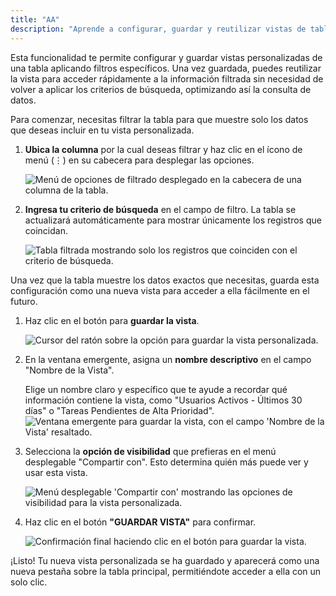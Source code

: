 ```yaml
---
title: "AA"
description: "Aprende a configurar, guardar y reutilizar vistas de tabla personalizadas aplicando filtros para acceder rápidamente a la información que necesitas."
---
```


Esta funcionalidad te permite configurar y guardar vistas personalizadas de una tabla aplicando filtros específicos. Una vez guardada, puedes reutilizar la vista para acceder rápidamente a la información filtrada sin necesidad de volver a aplicar los criterios de búsqueda, optimizando así la consulta de datos.

<Steps>

<Step title="Aplicar un Filtro a la Tabla">
  Para comenzar, necesitas filtrar la tabla para que muestre solo los datos que deseas incluir en tu vista personalizada.

  1.  **Ubica la columna** por la cual deseas filtrar y haz clic en el ícono de menú (⋮) en su cabecera para desplegar las opciones.
  
      <Frame caption="Haz clic en el ícono de menú de la columna para ver las opciones de filtro.">
        <img src="https://files-public-web.s3-us-west-2.amazonaws.com/1978/video_screenshots/2025/08/20/screenshot_1755718758_0_68a62466cbfdd.jpg" alt="Menú de opciones de filtrado desplegado en la cabecera de una columna de la tabla." />
      </Frame>

  2.  **Ingresa tu criterio de búsqueda** en el campo de filtro. La tabla se actualizará automáticamente para mostrar únicamente los registros que coincidan.

      <Frame caption="La tabla muestra los resultados que coinciden con el texto ingresado en el campo de filtro.">
        <img src="https://files-public-web.s3-us-west-2.amazonaws.com/1978/video_screenshots/2025/08/20/screenshot_1755718759_1_68a624671517f.jpg" alt="Tabla filtrada mostrando solo los registros que coinciden con el criterio de búsqueda." />
      </Frame>
</Step>

<Step title="Guardar la Configuración de la Vista">
  Una vez que la tabla muestre los datos exactos que necesitas, guarda esta configuración como una nueva vista para acceder a ella fácilmente en el futuro.

  1.  Haz clic en el botón para **guardar la vista**.

      <Frame>
        <img src="https://files-public-web.s3-us-west-2.amazonaws.com/1978/video_screenshots/2025/08/20/screenshot_1755718759_2_68a6246750250.jpg" alt="Cursor del ratón sobre la opción para guardar la vista personalizada." />
      </Frame>

  2.  En la ventana emergente, asigna un **nombre descriptivo** en el campo "Nombre de la Vista".

      <Tip>
        Elige un nombre claro y específico que te ayude a recordar qué información contiene la vista, como "Usuarios Activos - Últimos 30 días" o "Tareas Pendientes de Alta Prioridad".
      </Tip>
      
      <Frame>
        <img src="https://files-public-web.s3-us-west-2.amazonaws.com/1978/video_screenshots/2025/08/20/screenshot_1755718759_3_68a624677d4da.jpg" alt="Ventana emergente para guardar la vista, con el campo 'Nombre de la Vista' resaltado." />
      </Frame>
      
  3.  Selecciona la **opción de visibilidad** que prefieras en el menú desplegable "Compartir con". Esto determina quién más puede ver y usar esta vista.

      <Frame>
        <img src="https://files-public-web.s3-us-west-2.amazonaws.com/1978/video_screenshots/2025/08/20/screenshot_1755718759_4_68a62467b78e1.jpg" alt="Menú desplegable 'Compartir con' mostrando las opciones de visibilidad para la vista personalizada." />
      </Frame>

  4.  Haz clic en el botón **"GUARDAR VISTA"** para confirmar.

      <Frame caption="Botón 'GUARDAR VISTA' para finalizar el proceso.">
        <img src="https://files-public-web.s3-us-west-2.amazonaws.com/1978/video_screenshots/2025/08/20/screenshot_1755718760_5_68a62468022ce.jpg" alt="Confirmación final haciendo clic en el botón para guardar la vista." />
      </Frame>

  <Check>
    ¡Listo! Tu nueva vista personalizada se ha guardado y aparecerá como una nueva pestaña sobre la tabla principal, permitiéndote acceder a ella con un solo clic.
  </Check>
</Step>

</Steps>